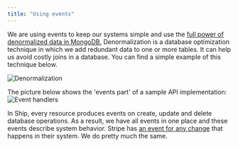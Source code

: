 ```yaml
---
title: "Using events"
---
```


We are using events to keep our systems simple and use the [full power of denormalized data in MongoDB.](https://www.mongodb.com/blog/post/6-rules-of-thumb-for-mongodb-schema-design-part-2) Denormalization is a database optimization technique in which we add redundant data to one or more tables. It can help us avoid costly joins in a database. You can find a simple example of this technique below.

![Denormalization](/images/denormalization.png)

The picture below shows the 'events part' of a sample API implementation:
![Event handlers](/images/events.png)

In Ship, every resource produces events on create, update and delete database operations. As a result, we have all events in one place and these events describe system behavior. Stripe has [an event for any change](https://stripe.com/docs/api/events/types) that happens in their system. We do pretty much the same.
